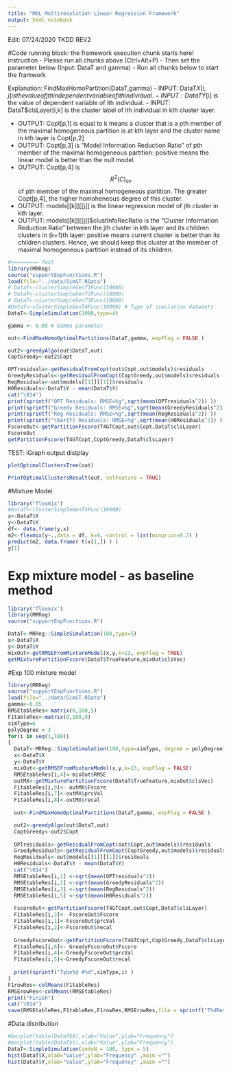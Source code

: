 ```yaml
---
title: "MDL Multiresolution Linear Regression Framework"
output: html_notebook
---
```


Edit: 07/24/2020 TKDD REV2

#Code running block: the framework execution chunk starts here!
instruction
- Please run all chunks above (Ctrl+Alt+P)
- Then set the parameter below (Input: DataT and gamma)
- Run all chunks below to start the framwork

Explanation: FindMaxHomoPartition(DataT,gamma)
- INPUT: DataT$X[i,j] is the value of jth independent variable of ith individual. 
- INPUT: DataT$Y[i] is the value of dependent variable of ith individual. 
- INPUT: DataT$clsLayer[i,k] is the cluster label of ith individual in kth cluster layer.

- OUTPUT: Copt[p,1] is equal to k means a cluster that is a pth member of the maximal homogeneous partition is at kth layer and the cluster name in kth layer is Copt[p,2]
- OUTPUT: Copt[p,3] is "Model Information Reduction Ratio" of pth member of the maximal homogeneous partition: positive means the linear model is better than the null model.
- OUTPUT: Copt[p,4] is $$R^2(C)_{\text{cv}}$$  of pth member of the maximal homogeneous partition. The greater Copt[p,4], the higher homoheneous degree of this cluster.
- OUTPUT: models[[k]][[j]] is the linear regression model of jth cluster in kth layer.
- OUTPUT: models[[k]][[j]]$clustInfoRecRatio is the "Cluster Information Reduction Ratio" between the jth cluster in kth layer and its children clusters in (k+1)th layer: positive means current cluster is better than its children clusters. Hence, we should keep this cluster at the member of maximal homogeneous partition instead of its children. 
```r
#========= Test 
library(MRReg)
source("supportExpFunctions.R")
load(file="../data/SimGT.RData")
# DataT<-clusterSimpleGenT1Func(10000)
# DataT<-clusterSimpleGenT2Func(10000)
# DataT<-clusterSimpleGenT3Func(10000)
#DataT<-clusterSimpleGenT4Func(10000) # Type of simulation datasets
DataT<-SimpleSimulation(1000,type=4)

gamma <- 0.05 # Gamma parameter

out<-FindMaxHomoOptimalPartitions(DataT,gamma, expFlag = FALSE )

out2<-greedyAlgo(out$DataT,out)
CoptGreedy<-out2$Copt

OPTresiduals<-getResidualFromCopt(out$Copt,out$models)$residuals
GreedyResiduals<-getResidualFromCopt(CoptGreedy,out$models)$residuals
RegResiduals<-out$models[[1]][[1]]$residuals
H0Residuals<-DataT$Y - mean(DataT$Y)
cat("\014") 
print(sprintf("OPT Residuals: RMSE=%g",sqrt(mean(OPTresiduals^2)) ))
print(sprintf("Greedy Residuals: RMSE=%g",sqrt(mean(GreedyResiduals^2)) ))
print(sprintf("Reg Residuals: RMSE=%g",sqrt(mean(RegResiduals^2)) ))
print(sprintf("\bar{Y} Residuals: RMSE=%g",sqrt(mean(H0Residuals^2)) ))
FscoreOut<-getPartitionFscore(T4GTCopt,out$Copt,DataT$clsLayer)
FscoreOut
getPartitionFscore(T4GTCopt,CoptGreedy,DataT$clsLayer)
```

TEST: iGraph output distplay
```r
plotOptimalClustersTree(out)
```


```r
PrintOptimalClustersResult(out, selFeature = TRUE)
```

#Mixture Model

```r
library("flexmix")
#DataT<-clusterSimpleGenT4Func(10000)
x<-DataT$X
y<-DataT$Y
df<- data.frame(y,x)
m2<-flexmix(y~.,data = df, k=4, control = list(minprior=0.2) )
predict(m2, data.frame( t(x[1,]) ) )
y[1]
```
# Exp mixture model - as baseline method
```r
library("flexmix")
library(MRReg)
source("supportExpFunctions.R")

DataT<-MRReg::SimpleSimulation(100,type=5)
x<-DataT$X
y<-DataT$Y
mixOut<-getRMSEFromMixtureModel(x,y,k=13, expFlag = TRUE)
getMixturePartitionFscore(DataT$TrueFeature,mixOut$clsVec)
```
#Exp 100 mixture model 
```r
library(MRReg)
source("supportExpFunctions.R")
load(file="../data/SimGT.RData")
gamma<-0.05
RMSEtableRes<-matrix(0,100,5)
F1tableRes<-matrix(0,100,9)
simType=6
polyDegree = 3
for(i in seq(1,100))
{
  DataT<-MRReg::SimpleSimulation(100,type=simType, degree = polyDegree)
  x<-DataT$X
  y<-DataT$Y
  mixOut<-getRMSEFromMixtureModel(x,y,k=13, expFlag = FALSE)
  RMSEtableRes[i,4]<-mixOut$RMSE
  outMX<-getMixturePartitionFscore(DataT$TrueFeature,mixOut$clsVec)
  F1tableRes[i,9]<- outMX$Fscore
  F1tableRes[i,7]<-outMX$prcVal
  F1tableRes[i,8]<-outMX$recal
  
  out<-FindMaxHomoOptimalPartitions(DataT,gamma, expFlag = FALSE )

  out2<-greedyAlgo(out$DataT,out)
  CoptGreedy<-out2$Copt
  
  OPTresiduals<-getResidualFromCopt(out$Copt,out$models)$residuals
  GreedyResiduals<-getResidualFromCopt(CoptGreedy,out$models)$residuals
  RegResiduals<-out$models[[1]][[1]]$residuals
  H0Residuals<-DataT$Y - mean(DataT$Y)
  cat("\014") 
  RMSEtableRes[i,1] <-sqrt(mean(OPTresiduals^2)) 
  RMSEtableRes[i,2] <-sqrt(mean(GreedyResiduals^2))
  RMSEtableRes[i,3] <-sqrt(mean(RegResiduals^2))
  RMSEtableRes[i,5] <-sqrt(mean(H0Residuals^2))
  
  FscoreOut<-getPartitionFscore(T4GTCopt,out$Copt,DataT$clsLayer)
  F1tableRes[i,3]<- FscoreOut$Fscore
  F1tableRes[i,1]<-FscoreOut$prcVal
  F1tableRes[i,2]<-FscoreOut$recal
  
  GreedyFscoreOut<-getPartitionFscore(T4GTCopt,CoptGreedy,DataT$clsLayer)
  F1tableRes[i,6]<- GreedyFscoreOut$Fscore
  F1tableRes[i,4]<-GreedyFscoreOut$prcVal
  F1tableRes[i,5]<-GreedyFscoreOut$recal
  
  print(sprintf("Type%d #%d",simType,i) )
}
F1rowRes<-colMeans(F1tableRes)
RMSErowRes<-colMeans(RMSEtableRes)
print("Finish")
cat("\014")
save(RMSEtableRes,F1tableRes,F1rowRes,RMSErowRes,file = sprintf("T%dResout.rdata",simType) )
```

#Data distribution
```r
#barplot(table(DataT$X),xlab="Value",ylab="Frequency")
#barplot(table(DataT$Y),xlab="Value",ylab="Frequency")
DataT<-SimpleSimulation(indvN = 100, type = 5)
hist(DataT$X,xlab="Value",ylab="Frequency" ,main ="")
hist(DataT$Y,xlab="Value",ylab="Frequency" ,main ="")
```

